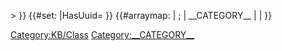 <noinclude>{{OslTemplate:Helper/Docu/FormTemplate}}</noinclude>
<includeonly>{{DISPLAYTITLE:{{{label}}} <{{#explode:{{OslTemplate:ID/UUID/Format/Normal |{{PAGENAME}}}}|-|0}}> }}<!-- 
-->{{#set: |HasUuid={{OslTemplate:ID/UUID/Format/Normal |{{PAGENAME}}}} }}
{{{description|}}}
{{{alternative_labels|}}}
[[Category:KB/Class]] {{#arraymap: {{{category|}}} | ; | __CATEGORY__ | [[Category:__CATEGORY__]] | }}
</includeonly>